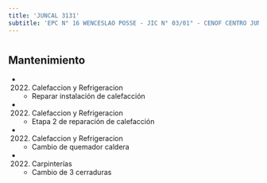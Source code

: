 ```yaml
---
title: 'JUNCAL 3131'
subtitle: 'EPC N° 16 WENCESLAO POSSE - JIC N° 03/01° - CENOF CENTRO JUNCAL - ESC. PRIM. 16/01°'
---
```


#


## Mantenimiento

*  (2022) Calefaccion y Refrigeracion 
    + Reparar instalación de calefacción

*  (2022) Calefaccion y Refrigeracion 
    + Etapa 2 de reparación de calefacción

*  (2022) Calefaccion y Refrigeracion 
    + Cambio de quemador caldera

*  (2022) Carpinterías 
    + Cambio de 3 cerraduras



